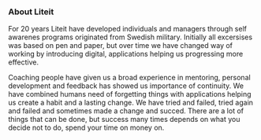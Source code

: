 ### About Liteit
For 20 years Liteit have developed individuals and managers through self awarenes programs originated from Swedish military. Initially all excersises was based on pen and paper, but over time we have changed way of working by introducing digital, applications helping us progressing more effective. 

Coaching people have given us a broad experience in mentoring, personal development and feedback has showed us importance of continuity. We have combined humans need of forgetting things with applications helping us create a habit and a lasting change. We have tried and failed, tried again and failed and sometimes made a change and succed. There are a lot of things that can be done, but success many times depends on what you decide not to do, spend your time on money on.
